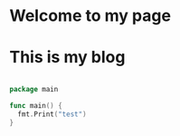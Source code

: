 # Welcome to my page

# This is my blog

```go

package main

func main() {
  fmt.Print("test")
}

```
